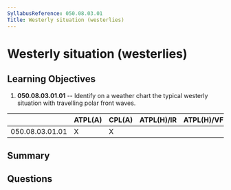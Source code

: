 ```yaml
---
SyllabusReference: 050.08.03.01
Title: Westerly situation (westerlies)
---
```


# Westerly situation (westerlies)

## Learning Objectives

1. **050.08.03.01.01** -- Identify on a weather chart the typical westerly
   situation with travelling polar front waves.

|                 | ATPL(A) | CPL(A) | ATPL(H)/IR | ATPL(H)/VFR | CPL(H) | IR  | CBIR(A) |
| --------------- | ------- | ------ | ---------- | ----------- | ------ | --- | ------- |
| 050.08.03.01.01 | X       | X      |            |             |        | X   | X       |

## Summary

## Questions

